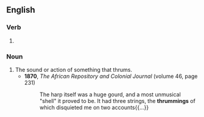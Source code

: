 ==English==

===Verb===
{{head|en|present participle}}

# {{present participle of|thrum|lang=en|nocat=1}}

===Noun===
{{en-noun}}

# The sound or action of something that thrums.
#* '''1870''', ''The African Repository and Colonial Journal'' (volume 46, page 231)
#*: The harp itself was a huge gourd, and a most unmusical "shell" it proved to be. It had three strings, the '''thrummings''' of which disquieted me on two accounts{{...}}